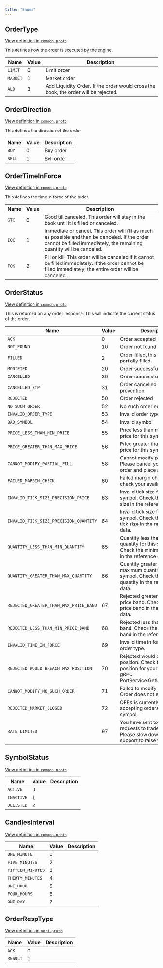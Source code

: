 ```yaml
---
title: "Enums"
---
```


## OrderType

[View definition in `common.proto`](https://github.com/QFEX-org/proto/blob/main/common.proto#L10)

This defines how the order is executed by the engine.

| Name | Value | Description |
| ---- | ----- | ----------- |
| `LIMIT` | 0 | Limit order |
| `MARKET` | 1 | Market order |
| `ALO` | 3 | Add Liquidity Order. If the order would cross the book, the order will be rejected. |

## OrderDirection

[View definition in `common.proto`](https://github.com/QFEX-org/proto/blob/main/common.proto#L17)

This defines the direction of the order.

| Name | Value | Description |
| ---- | ----- | ----------- |
| `BUY` | 0 | Buy order |
| `SELL` | 1 | Sell order |

## OrderTimeInForce

[View definition in `common.proto`](https://github.com/QFEX-org/proto/blob/main/common.proto#L23)

This defines the time in force of the order.

| Name | Value | Description |
| ---- | ----- | ----------- |
| `GTC` | 0 | Good till canceled. This order will stay in the book until it is filled or canceled. |
| `IOC` | 1 | Immediate or cancel. This order will fill as much as possible and then be canceled. If the order cannot be filled immediately, the remaining quantity will be canceled. |
| `FOK` | 2 | Fill or kill. This order will be canceled if it cannot be filled immediately. If the order cannot be filled immediately, the entire order will be canceled. |

## OrderStatus

[View definition in `common.proto`](https://github.com/QFEX-org/proto/blob/main/common.proto#L30)

This is returned on any order response. This will indicate the current status of the order.

| Name | Value | Description |
| ---- | ----- | ----------- |
| `ACK` | 0 | Order accepted |
| `NOT_FOUND` | 10 | Order not found |
| `FILLED` | 2 | Order filled, this could be partially filled. |
| `MODIFIED` | 20 | Order successfully modified |
| `CANCELLED` | 30 | Order successfully cancelled |
| `CANCELLED_STP` | 31 | Order cancelled by self trade prevention |
| `REJECTED` | 50 | Order rejected |
| `NO_SUCH_ORDER` | 52 | No such order exists |
| `INVALID_ORDER_TYPE` | 53 | Invalid order type |
| `BAD_SYMBOL` | 54 | Invalid symbol |
| `PRICE_LESS_THAN_MIN_PRICE` | 55 | Price less than minimum price for this symbol |
| `PRICE_GREATER_THAN_MAX_PRICE` | 56 | Price greater than maximum price for this symbol |
| `CANNOT_MODIFY_PARTIAL_FILL` | 58 | Cannot modify partial fill. Please cancel your current order and place a new order. |
| `FAILED_MARGIN_CHECK` | 60 | Failed margin check. Please check your available balance. |
| `INVALID_TICK_SIZE_PRECISION_PRICE` | 63 | Invalid tick size for this symbol. Check the price tick size in the reference data. |
| `INVALID_TICK_SIZE_PRECISION_QUANTITY` | 64 | Invalid tick size for this symbol. Check the quantity tick size in the reference data. |
| `QUANTITY_LESS_THAN_MIN_QUANTITY` | 65 | Quantity less than minimum quantity for this symbol. Check the minimum quantity in the reference data. |
| `QUANTITY_GREATER_THAN_MAX_QUANTITY` | 66 | Quantity greater than maximum quantity for this symbol. Check the maximum quantity in the reference data. |
| `REJECTED_GREATER_THAN_MAX_PRICE_BAND` | 67 | Rejected greater than max price band. Check the max price band in the reference data. |
| `REJECTED_LESS_THAN_MIN_PRICE_BAND` | 68 | Rejected less than min price band. Check the min price band in the reference data. |
| `INVALID_TIME_IN_FORCE` | 69 | Invalid time in force for this order type. |
| `REJECTED_WOULD_BREACH_MAX_POSITION` | 70 | Rejected would breach max position. Check the max position for your account in gRPC PortService.GetUserLeverage |
| `CANNOT_MODIFY_NO_SUCH_ORDER` | 71 | Failed to modify this order. Order does not exist. |
| `REJECTED_MARKET_CLOSED` | 72 | QFEX is currently not accepting orders for this symbol. |
| `RATE_LIMITED` | 97 | You have sent too many requests to trade.pfex.io. Please slow down or contact support to raise your limits. |

## SymbolStatus

[View definition in `common.proto`](https://github.com/QFEX-org/proto/blob/main/common.proto#L184)

| Name | Value | Description |
| ---- | ----- | ----------- |
| `ACTIVE` | 0 |  |
| `INACTIVE` | 1 |  |
| `DELISTED` | 2 |  |

## CandlesInterval

[View definition in `common.proto`](https://github.com/QFEX-org/proto/blob/main/common.proto#L206)

| Name | Value | Description |
| ---- | ----- | ----------- |
| `ONE_MINUTE` | 0 |  |
| `FIVE_MINUTES` | 2 |  |
| `FIFTEEN_MINUTES` | 3 |  |
| `THIRTY_MINUTES` | 4 |  |
| `ONE_HOUR` | 5 |  |
| `FOUR_HOURS` | 6 |  |
| `ONE_DAY` | 7 |  |

## OrderRespType

[View definition in `port.proto`](https://github.com/QFEX-org/proto/blob/main/port.proto#L85)

| Name | Value | Description |
| ---- | ----- | ----------- |
| `ACK` | 0 |  |
| `RESULT` | 1 |  |
